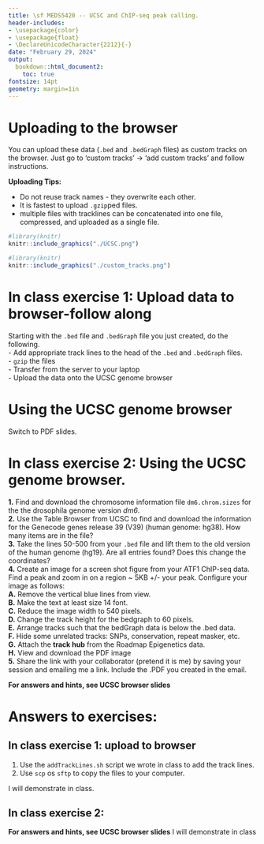```yaml
---
title: \sf MEDS5420 -- UCSC and ChIP-seq peak calling.
header-includes:
- \usepackage{color}
- \usepackage{float}
- \DeclareUnicodeCharacter{2212}{-}
date: "February 29, 2024"
output:
  bookdown::html_document2:
    toc: true
fontsize: 14pt
geometry: margin=1in
---
```



# Uploading to the browser
You can upload these data (`.bed` and `.bedGraph` files) as custom tracks on the browser.  Just go to 'custom tracks' -> 'add custom tracks' and follow instructions.  \

**Uploading Tips:**

- Do not reuse track names - they overwrite each other. \
- It is fastest to upload `.gzip`ped files. \
- multiple files with tracklines can be concatenated into one file, compressed, and uploaded as a single file. \


```r
#library(knitr)
knitr::include_graphics("./UCSC.png") 
```


```r
#library(knitr)
knitr::include_graphics("./custom_tracks.png") 
```

# In class exercise 1: Upload data to browser-follow along

Starting  with the `.bed` file and `.bedGraph` file you just created, do the following.
 \
- Add appropriate track lines to the head of the `.bed` and `.bedGraph` files. \
- `gzip` the files \
- Transfer from the server to your laptop \
- Upload the data onto the UCSC genome browser \


# Using the UCSC genome browser

Switch to PDF slides.

# In class exercise 2: Using the UCSC genome browser.

**1.** Find and download the chromosome information file `dm6.chrom.sizes` for the the drosophila genome version *dm6*. \
**2.** Use the Table Browser from UCSC to find and download the information for the Genecode genes release 39 (V39) (human genome: hg38). How many items are in the file?\
**3.** Take the lines 50-500 from your `.bed` file and lift them to the old version of the human genome (hg19). Are all entries found? Does this change the coordinates?\
**4.** Create an image for a screen shot figure from your ATF1 ChIP-seq data.  Find a peak and zoom in on a region ~ 5KB +/- your peak.  Configure your image as follows: \
**A.** Remove the vertical blue lines from view.\
**B.** Make the text at least size 14 font.\
**C.** Reduce the image width to 540 pixels.\
**D.** Change the track height for the bedgraph to 60 pixels.\
**E.** Arrange tracks such that the bedGraph data is below the .bed data. \
**F.** Hide some unrelated tracks: SNPs, conservation, repeat masker, etc.\
**G.** Attach the **track hub** from the Roadmap Epigenetics data.\
**H.** View and download the PDF image \
**5.** Share the link with your collaborator (pretend it is me) by saving your session and emailing me a link.  Include the .PDF you created in the email.\

**For answers and hints, see UCSC browser slides**


\pagebreak

# Answers to exercises:

## In class exercise 1: upload to browser 
1) Use the `addTrackLines.sh` script we wrote in class to add the track lines.\
2) Use `scp` os `sftp` to copy the files to your computer.\

I will demonstrate in class.

## In class exercise 2: 
**For answers and hints, see UCSC browser slides**
I will demonstrate in class



